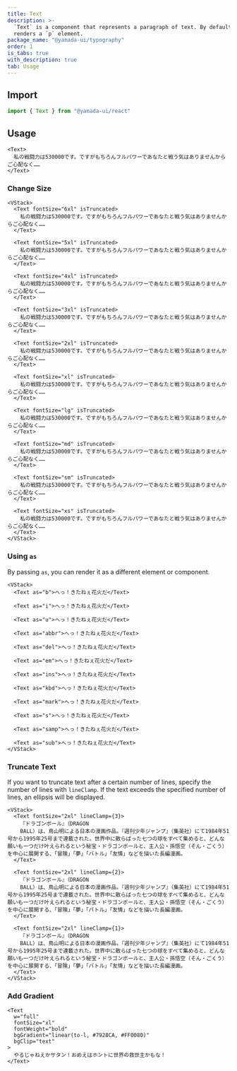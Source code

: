 ```yaml
---
title: Text
description: >-
  `Text` is a component that represents a paragraph of text. By default, it
  renders a `p` element.
package_name: "@yamada-ui/typography"
order: 1
is_tabs: true
with_description: true
tab: Usage
---
```


## Import

```ts
import { Text } from "@yamada-ui/react"
```

## Usage

```tsx
<Text>
  私の戦闘力は530000です。ですがもちろんフルパワーであなたと戦う気はありませんからご心配なく……
</Text>
```

### Change Size

```tsx
<VStack>
  <Text fontSize="6xl" isTruncated>
    私の戦闘力は530000です。ですがもちろんフルパワーであなたと戦う気はありませんからご心配なく……
  </Text>

  <Text fontSize="5xl" isTruncated>
    私の戦闘力は530000です。ですがもちろんフルパワーであなたと戦う気はありませんからご心配なく……
  </Text>

  <Text fontSize="4xl" isTruncated>
    私の戦闘力は530000です。ですがもちろんフルパワーであなたと戦う気はありませんからご心配なく……
  </Text>

  <Text fontSize="3xl" isTruncated>
    私の戦闘力は530000です。ですがもちろんフルパワーであなたと戦う気はありませんからご心配なく……
  </Text>

  <Text fontSize="2xl" isTruncated>
    私の戦闘力は530000です。ですがもちろんフルパワーであなたと戦う気はありませんからご心配なく……
  </Text>

  <Text fontSize="xl" isTruncated>
    私の戦闘力は530000です。ですがもちろんフルパワーであなたと戦う気はありませんからご心配なく……
  </Text>

  <Text fontSize="lg" isTruncated>
    私の戦闘力は530000です。ですがもちろんフルパワーであなたと戦う気はありませんからご心配なく……
  </Text>

  <Text fontSize="md" isTruncated>
    私の戦闘力は530000です。ですがもちろんフルパワーであなたと戦う気はありませんからご心配なく……
  </Text>

  <Text fontSize="sm" isTruncated>
    私の戦闘力は530000です。ですがもちろんフルパワーであなたと戦う気はありませんからご心配なく……
  </Text>

  <Text fontSize="xs" isTruncated>
    私の戦闘力は530000です。ですがもちろんフルパワーであなたと戦う気はありませんからご心配なく……
  </Text>
</VStack>
```

### Using `as`

By passing `as`, you can render it as a different element or component.

```tsx
<VStack>
  <Text as="b">へっ！きたねぇ花火だ</Text>

  <Text as="i">へっ！きたねぇ花火だ</Text>

  <Text as="u">へっ！きたねぇ花火だ</Text>

  <Text as="abbr">へっ！きたねぇ花火だ</Text>

  <Text as="del">へっ！きたねぇ花火だ</Text>

  <Text as="em">へっ！きたねぇ花火だ</Text>

  <Text as="ins">へっ！きたねぇ花火だ</Text>

  <Text as="kbd">へっ！きたねぇ花火だ</Text>

  <Text as="mark">へっ！きたねぇ花火だ</Text>

  <Text as="s">へっ！きたねぇ花火だ</Text>

  <Text as="samp">へっ！きたねぇ花火だ</Text>

  <Text as="sub">へっ！きたねぇ花火だ</Text>
</VStack>
```

### Truncate Text

If you want to truncate text after a certain number of lines, specify the number of lines with `lineClamp`. If the text exceeds the specified number of lines, an ellipsis will be displayed.

```tsx
<VStack>
  <Text fontSize="2xl" lineClamp={3}>
    『ドラゴンボール』（DRAGON
    BALL）は、鳥山明による日本の漫画作品。『週刊少年ジャンプ』（集英社）にて1984年51号から1995年25号まで連載された。世界中に散らばった七つの球をすべて集めると、どんな願いも一つだけ叶えられるという秘宝・ドラゴンボールと、主人公・孫悟空（そん・ごくう）を中心に展開する、「冒険」「夢」「バトル」「友情」などを描いた長編漫画。
  </Text>

  <Text fontSize="2xl" lineClamp={2}>
    『ドラゴンボール』（DRAGON
    BALL）は、鳥山明による日本の漫画作品。『週刊少年ジャンプ』（集英社）にて1984年51号から1995年25号まで連載された。世界中に散らばった七つの球をすべて集めると、どんな願いも一つだけ叶えられるという秘宝・ドラゴンボールと、主人公・孫悟空（そん・ごくう）を中心に展開する、「冒険」「夢」「バトル」「友情」などを描いた長編漫画。
  </Text>

  <Text fontSize="2xl" lineClamp={1}>
    『ドラゴンボール』（DRAGON
    BALL）は、鳥山明による日本の漫画作品。『週刊少年ジャンプ』（集英社）にて1984年51号から1995年25号まで連載された。世界中に散らばった七つの球をすべて集めると、どんな願いも一つだけ叶えられるという秘宝・ドラゴンボールと、主人公・孫悟空（そん・ごくう）を中心に展開する、「冒険」「夢」「バトル」「友情」などを描いた長編漫画。
  </Text>
</VStack>
```

### Add Gradient

```tsx
<Text
  w="full"
  fontSize="xl"
  fontWeight="bold"
  bgGradient="linear(to-l, #7928CA, #FF0080)"
  bgClip="text"
>
  やるじゃねえかサタン！おめえはホントに世界の救世主かもな！
</Text>
```
